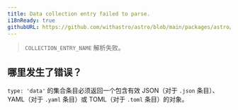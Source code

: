 ```yaml
---
title: Data collection entry failed to parse.
i18nReady: true
githubURL: https://github.com/withastro/astro/blob/main/packages/astro/src/core/errors/errors-data.ts
---
```


> `COLLECTION_ENTRY_NAME` 解析失败。

## 哪里发生了错误？

`type: 'data'` 的集合条目必须返回一个包含有效 JSON（对于 `.json` 条目）、YAML（对于 `.yaml` 条目）或 TOML（对于 `.toml` 条目）的对象。
